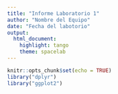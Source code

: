 ```yaml
---
title: "Informe Laboratorio 1"
author: "Nombre del Equipo"
date: "Fecha del labotorio"
output: 
  html_document:
    highlight: tango
    theme: spacelab
---
```


```r
knitr::opts_chunk$set(echo = TRUE)
library("dplyr")
library("ggplot2")
```

